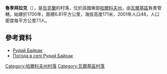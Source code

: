 {{coord|49|45|34|N|35|35|13|E|scale:100000_region:UA|display=title}}

'''魯季拜拉克'''（{{lang-uk|Рудий Байрак}}），是[[烏克蘭|烏克蘭]]的村落，位於該國東部[[哈爾科夫州|哈爾科夫州]]，由[[瓦爾基區|瓦爾基區]]負責管轄，始建於1700年，面積6.81平方公里，海拔高度171米，2001年人口48，人口密度每平方公里7.1人。

==參考資料==
*[http://gska2.rada.gov.ua/pls/z7502/A005?rdat1=09.01.2009&rf7571=32548 Рудий Байрак]{{dead link|date=2018年5月 |bot=InternetArchiveBot |fix-attempted=yes }}
* [http://weather.in.ua/ua/har'kovskaja/22865 Погода в селі Рудий Байрак] {{Wayback|url=http://weather.in.ua/ua/har%27kovskaja/22865 |date=20160323034302 }}

{{DEFAULTSORT:Рудий Байрак}}
[[Category:哈爾科夫州村落|Category:哈爾科夫州村落]]
[[Category:瓦爾基區村落|Category:瓦爾基區村落]]


{{Kharkiv-geo-stub}}